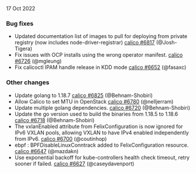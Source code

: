 17 Oct 2022

### Bug fixes

- Updated documentation list of images to pull for deploying from private registry (now includes node-driver-registrar) [calico #6817](https://github.com/projectcalico/calico/pull/6817) (@Josh-Tigera)
- Fix issues with OCP installs using the wrong operator manifest. [calico #6726](https://github.com/projectcalico/calico/pull/6726) (@mgleung)
- Fix calicoctl IPAM handle release in KDD mode [calico #6652](https://github.com/projectcalico/calico/pull/6652) (@fasaxc)

### Other changes

- Update golang to 1.18.7 [calico #6825](https://github.com/projectcalico/calico/pull/6825) (@Behnam-Shobiri)
- Allow Calico to set MTU in OpenStack [calico #6780](https://github.com/projectcalico/calico/pull/6780) (@nelljerram)
- Update multiple golang dependencies. [calico #6720](https://github.com/projectcalico/calico/pull/6720) (@Behnam-Shobiri)
- Update the go version used to build the binaries from 1.18.5 to 1.18.6 [calico #6718](https://github.com/projectcalico/calico/pull/6718) (@Behnam-Shobiri)
- The vxlanEnabled attribute from FelixConfiguration is now ignored for IPv6 VXLAN pools, allowing VXLAN to have IPv4 enabled independently from IPv6. [calico #6700](https://github.com/projectcalico/calico/pull/6700) (@coutinhop)
- ebpf : BPFDisableLinuxConntrack added to FelixConfiguration resource. [calico #6647](https://github.com/projectcalico/calico/pull/6647) (@mazdakn)
- Use exponential backoff for kube-controllers health check timeout, retry sooner if failed. [calico #6627](https://github.com/projectcalico/calico/pull/6627) (@caseydavenport)
